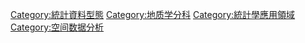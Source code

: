 [[Category:統計資料型態|Category:統計資料型態]]
[[Category:地质学分科|Category:地质学分科]]
[[Category:統計學應用領域|Category:統計學應用領域]]
[[Category:空间数据分析|Category:空间数据分析]]